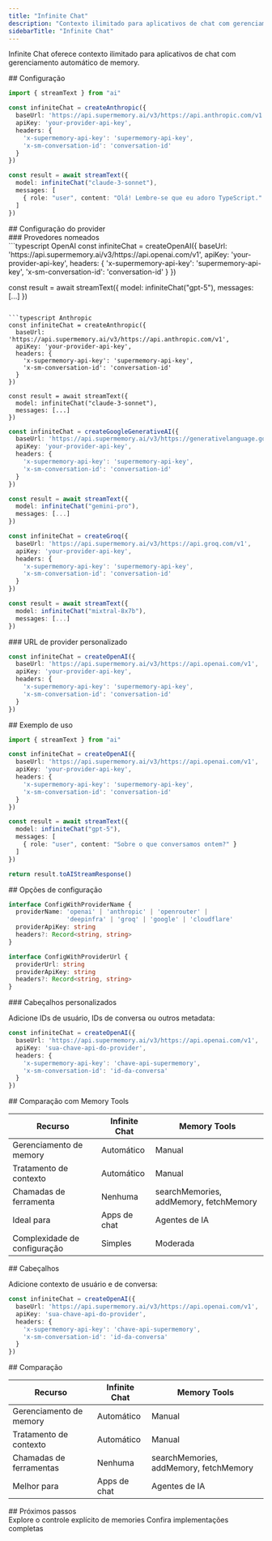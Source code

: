 ```yaml
---
title: "Infinite Chat"
description: "Contexto ilimitado para aplicativos de chat com gerenciamento automático de memory"
sidebarTitle: "Infinite Chat"
---
```


Infinite Chat oferece contexto ilimitado para aplicativos de chat com gerenciamento automático de memory.

<div id="setup">
  ## Configuração
</div>

```typescript
import { streamText } from "ai"

const infiniteChat = createAnthropic({
  baseUrl: 'https://api.supermemory.ai/v3/https://api.anthropic.com/v1',
  apiKey: 'your-provider-api-key',
  headers: {
    'x-supermemory-api-key': 'supermemory-api-key',
    'x-sm-conversation-id': 'conversation-id'
  }
})

const result = await streamText({
  model: infiniteChat("claude-3-sonnet"),
  messages: [
    { role: "user", content: "Olá! Lembre-se que eu adoro TypeScript." }
  ]
})
```

<div id="provider-configuration">
  ## Configuração do provider
</div>

<div id="named-providers">
  ### Provedores nomeados
</div>

<CodeGroup>
  ```typescript OpenAI
  const infiniteChat = createOpenAI({
    baseUrl: 'https://api.supermemory.ai/v3/https://api.openai.com/v1',
    apiKey: 'your-provider-api-key',
    headers: {
      'x-supermemory-api-key': 'supermemory-api-key',
      'x-sm-conversation-id': 'conversation-id'
    }
  })

  const result = await streamText({
    model: infiniteChat("gpt-5"),
    messages: [...]
  })
  ```

  ```typescript Anthropic
  const infiniteChat = createAnthropic({
    baseUrl: 'https://api.supermemory.ai/v3/https://api.anthropic.com/v1',
    apiKey: 'your-provider-api-key',
    headers: {
      'x-supermemory-api-key': 'supermemory-api-key',
      'x-sm-conversation-id': 'conversation-id'
    }
  })

  const result = await streamText({
    model: infiniteChat("claude-3-sonnet"),
    messages: [...]
  })
  ```

  ```typescript Google
  const infiniteChat = createGoogleGenerativeAI({
    baseUrl: 'https://api.supermemory.ai/v3/https://generativelanguage.googleapis.com/v1beta',
    apiKey: 'your-provider-api-key',
    headers: {
      'x-supermemory-api-key': 'supermemory-api-key',
      'x-sm-conversation-id': 'conversation-id'
    }
  })

  const result = await streamText({
    model: infiniteChat("gemini-pro"),
    messages: [...]
  })
  ```

  ```typescript Groq
  const infiniteChat = createGroq({
    baseUrl: 'https://api.supermemory.ai/v3/https://api.groq.com/v1',
    apiKey: 'your-provider-api-key',
    headers: {
      'x-supermemory-api-key': 'supermemory-api-key',
      'x-sm-conversation-id': 'conversation-id'
    }
  })

  const result = await streamText({
    model: infiniteChat("mixtral-8x7b"),
    messages: [...]
  })
  ```
</CodeGroup>

<div id="custom-provider-url">
  ### URL de provider personalizado
</div>

```typescript
const infiniteChat = createOpenAI({
  baseUrl: 'https://api.supermemory.ai/v3/https://api.openai.com/v1',
  apiKey: 'your-provider-api-key',
  headers: {
    'x-supermemory-api-key': 'supermemory-api-key',
    'x-sm-conversation-id': 'conversation-id'
  }
})
```

<div id="example-usage">
  ## Exemplo de uso
</div>

```typescript
import { streamText } from "ai"

const infiniteChat = createOpenAI({
  baseUrl: 'https://api.supermemory.ai/v3/https://api.openai.com/v1',
  apiKey: 'your-provider-api-key',
  headers: {
    'x-supermemory-api-key': 'supermemory-api-key',
    'x-sm-conversation-id': 'conversation-id'
  }
})

const result = await streamText({
  model: infiniteChat("gpt-5"),
  messages: [
    { role: "user", content: "Sobre o que conversamos ontem?" }
  ]
})

return result.toAIStreamResponse()
```

<div id="configuration-options">
  ## Opções de configuração
</div>

```typescript
interface ConfigWithProviderName {
  providerName: 'openai' | 'anthropic' | 'openrouter' |
                'deepinfra' | 'groq' | 'google' | 'cloudflare'
  providerApiKey: string
  headers?: Record<string, string>
}

interface ConfigWithProviderUrl {
  providerUrl: string
  providerApiKey: string
  headers?: Record<string, string>
}
```

<div id="custom-headers">
  ### Cabeçalhos personalizados
</div>

Adicione IDs de usuário, IDs de conversa ou outros metadata:

```typescript
const infiniteChat = createOpenAI({
  baseUrl: 'https://api.supermemory.ai/v3/https://api.openai.com/v1',
  apiKey: 'sua-chave-api-do-provider',
  headers: {
    'x-supermemory-api-key': 'chave-api-supermemory',
    'x-sm-conversation-id': 'id-da-conversa'
  }
})
```

<div id="comparison-with-memory-tools">
  ## Comparação com Memory Tools
</div>

| Recurso | Infinite Chat | Memory Tools |
|---------|--------------|--------------|
| Gerenciamento de memory | Automático | Manual |
| Tratamento de contexto | Automático | Manual |
| Chamadas de ferramenta | Nenhuma | searchMemories, addMemory, fetchMemory |
| Ideal para | Apps de chat | Agentes de IA |
| Complexidade de configuração | Simples | Moderada |

<div id="headers">
  ## Cabeçalhos
</div>

Adicione contexto de usuário e de conversa:

```typescript
const infiniteChat = createOpenAI({
  baseUrl: 'https://api.supermemory.ai/v3/https://api.openai.com/v1',
  apiKey: 'sua-chave-api-do-provider',
  headers: {
    'x-supermemory-api-key': 'chave-api-supermemory',
    'x-sm-conversation-id': 'id-da-conversa'
  }
})
```

<div id="comparison">
  ## Comparação
</div>

| Recurso | Infinite Chat | Memory Tools |
|---------|--------------|-------------|
| Gerenciamento de memory | Automático | Manual |
| Tratamento de contexto | Automático | Manual |
| Chamadas de ferramentas | Nenhuma | searchMemories, addMemory, fetchMemory |
| Melhor para | Apps de chat | Agentes de IA |

<div id="next-steps">
  ## Próximos passos
</div>

<CardGroup cols={2}>
  <Card title="Memory Tools" icon="wrench" href="/pt-BR/ai-sdk/memory-tools">
    Explore o controle explícito de memories
  </Card>

  <Card title="Exemplos" icon="code" href="/pt-BR/cookbook/ai-sdk-integration">
    Confira implementações completas
  </Card>
</CardGroup>